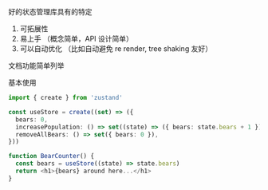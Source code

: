 
<PostHeader title="zustand 原理介绍" summary="daishi 的 inmutable 的数据流方案" />

 好的状态管理库具有的特定

1. 可拓展性
2. 易上手 （概念简单，API 设计简单）
3. 可以自动优化 （比如自动避免 re render, tree shaking 友好）

 文档功能简单列举

 基本使用

```typescript
import { create } from 'zustand'

const useStore = create((set) => ({
  bears: 0,
  increasePopulation: () => set((state) => ({ bears: state.bears + 1 })),
  removeAllBears: () => set({ bears: 0 }),
}))

function BearCounter() {
  const bears = useStore((state) => state.bears)
  return <h1>{bears} around here...</h1>
}
```